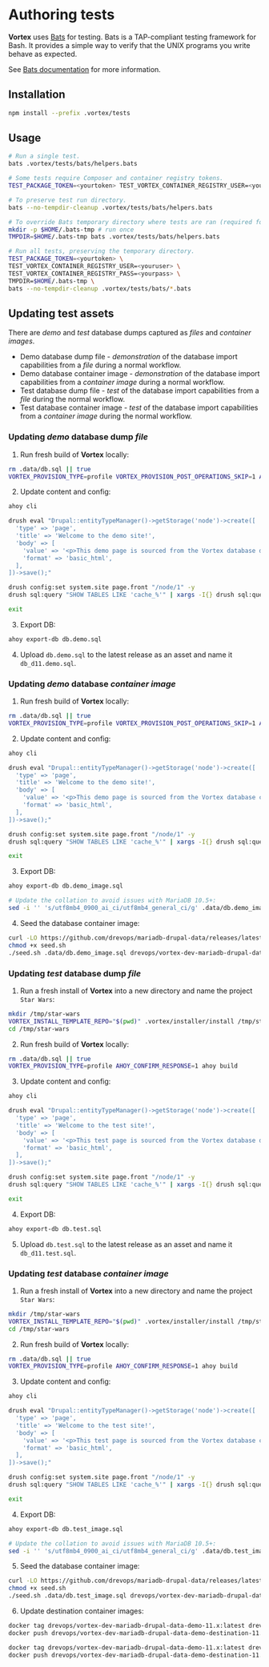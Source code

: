 # Authoring tests

**Vortex** uses [Bats](https://github.com/bats-core/bats-core) for testing.
Bats is a TAP-compliant testing framework for Bash. It provides a simple way to
verify that the UNIX programs you write behave as expected.

See [Bats documentation](https://bats-core.readthedocs.io/) for more information.

## Installation

```bash
npm install --prefix .vortex/tests
```

## Usage

```bash
# Run a single test.
bats .vortex/tests/bats/helpers.bats

# Some tests require Composer and container registry tokens.
TEST_PACKAGE_TOKEN=<yourtoken> TEST_VORTEX_CONTAINER_REGISTRY_USER=<youruser> TEST_VORTEX_CONTAINER_REGISTRY_PASS=<yourpass> bats .vortex/tests/bats/workflow.smoke.bats

# To preserve test run directory.
bats --no-tempdir-cleanup .vortex/tests/bats/helpers.bats

# To override Bats temporary directory where tests are ran (required for container tests).
mkdir -p $HOME/.bats-tmp # run once
TMPDIR=$HOME/.bats-tmp bats .vortex/tests/bats/helpers.bats

# Run all tests, preserving the temporary directory.
TEST_PACKAGE_TOKEN=<yourtoken> \
TEST_VORTEX_CONTAINER_REGISTRY_USER=<youruser> \
TEST_VORTEX_CONTAINER_REGISTRY_PASS=<yourpass> \
TMPDIR=$HOME/.bats-tmp \
bats --no-tempdir-cleanup .vortex/tests/bats/*.bats
```

## Updating test assets

There are *demo* and *test* database dumps captured as *files* and *container images*.

- Demo database dump file - *demonstration* of the database import capabilities from a *file* during a normal workflow.
- Demo database container image - *demonstration* of the database import capabilities from a *container image* during a normal workflow.
- Test database dump file - *test* of the database import capabilities from a *file* during the normal workflow.
- Test database container image - *test* of the database import capabilities from a *container image* during the normal workflow.

### Updating *demo* database dump *file*

1. Run fresh build of **Vortex** locally:
```bash
rm .data/db.sql || true
VORTEX_PROVISION_TYPE=profile VORTEX_PROVISION_POST_OPERATIONS_SKIP=1 AHOY_CONFIRM_RESPONSE=1 ahoy build
```
2. Update content and config:
```bash
ahoy cli

drush eval "Drupal::entityTypeManager()->getStorage('node')->create([
  'type' => 'page',
  'title' => 'Welcome to the demo site!',
  'body' => [
    'value' => '<p>This demo page is sourced from the Vortex database dump file to demonstrate database importing capabilities.</p>',
    'format' => 'basic_html',
  ],
])->save();"

drush config:set system.site page.front "/node/1" -y
drush sql:query "SHOW TABLES LIKE 'cache_%'" | xargs -I{} drush sql:query "TRUNCATE TABLE {}" && drush sql:query "TRUNCATE TABLE watchdog"

exit

```
3. Export DB:
```bash
ahoy export-db db.demo.sql
```
4. Upload `db.demo.sql` to the latest release as an asset and name it `db_d11.demo.sql`.

### Updating *demo* database *container image*

1. Run fresh build of **Vortex** locally:
```bash
rm .data/db.sql || true
VORTEX_PROVISION_TYPE=profile VORTEX_PROVISION_POST_OPERATIONS_SKIP=1 AHOY_CONFIRM_RESPONSE=1 ahoy build
```
2. Update content and config:
```bash
ahoy cli

drush eval "Drupal::entityTypeManager()->getStorage('node')->create([
  'type' => 'page',
  'title' => 'Welcome to the demo site!',
  'body' => [
    'value' => '<p>This demo page is sourced from the Vortex database container image to demonstrate database importing capabilities.</p>',
    'format' => 'basic_html',
  ],
])->save();"

drush config:set system.site page.front "/node/1" -y
drush sql:query "SHOW TABLES LIKE 'cache_%'" | xargs -I{} drush sql:query "TRUNCATE TABLE {}" && drush sql:query "TRUNCATE TABLE watchdog"

exit

```
3. Export DB:
```bash
ahoy export-db db.demo_image.sql

# Update the collation to avoid issues with MariaDB 10.5+:
sed -i '' 's/utf8mb4_0900_ai_ci/utf8mb4_general_ci/g' .data/db.demo_image.sq
```
4. Seed the database container image:
```bash
curl -LO https://github.com/drevops/mariadb-drupal-data/releases/latest/download/seed.sh
chmod +x seed.sh
./seed.sh .data/db.demo_image.sql drevops/vortex-dev-mariadb-drupal-data-demo-11.x:latest
```

### Updating *test* database dump *file*

1. Run a fresh install of **Vortex** into a new directory and name the project `Star Wars`:
```bash
mkdir /tmp/star-wars
VORTEX_INSTALL_TEMPLATE_REPO="$(pwd)" .vortex/installer/install /tmp/star-wars --no-interaction
cd /tmp/star-wars
```
2. Run fresh build of **Vortex** locally:
```bash
rm .data/db.sql || true
VORTEX_PROVISION_TYPE=profile AHOY_CONFIRM_RESPONSE=1 ahoy build
```
3. Update content and config:
```bash
ahoy cli

drush eval "Drupal::entityTypeManager()->getStorage('node')->create([
  'type' => 'page',
  'title' => 'Welcome to the test site!',
  'body' => [
    'value' => '<p>This test page is sourced from the Vortex database dump file to demonstrate database importing capabilities.</p>',
    'format' => 'basic_html',
  ],
])->save();"

drush config:set system.site page.front "/node/1" -y
drush sql:query "SHOW TABLES LIKE 'cache_%'" | xargs -I{} drush sql:query "TRUNCATE TABLE {}" && drush sql:query "TRUNCATE TABLE watchdog"

exit

```
4. Export DB:
```bash
ahoy export-db db.test.sql
```
5. Upload `db.test.sql` to the latest release as an asset and name it `db_d11.test.sql`.

### Updating *test* database *container image*

1. Run a fresh install of **Vortex** into a new directory and name the project `Star Wars`:
```bash
mkdir /tmp/star-wars
VORTEX_INSTALL_TEMPLATE_REPO="$(pwd)" .vortex/installer/install /tmp/star-wars --no-interaction
cd /tmp/star-wars
```
2. Run fresh build of **Vortex** locally:
```bash
rm .data/db.sql || true
VORTEX_PROVISION_TYPE=profile AHOY_CONFIRM_RESPONSE=1 ahoy build
```
3. Update content and config:
```bash
ahoy cli

drush eval "Drupal::entityTypeManager()->getStorage('node')->create([
  'type' => 'page',
  'title' => 'Welcome to the test site!',
  'body' => [
    'value' => '<p>This test page is sourced from the Vortex database container image to demonstrate database importing capabilities.</p>',
    'format' => 'basic_html',
  ],
])->save();"

drush config:set system.site page.front "/node/1" -y
drush sql:query "SHOW TABLES LIKE 'cache_%'" | xargs -I{} drush sql:query "TRUNCATE TABLE {}" && drush sql:query "TRUNCATE TABLE watchdog"

exit

```
4. Export DB:
```bash
ahoy export-db db.test_image.sql

# Update the collation to avoid issues with MariaDB 10.5+:
sed -i '' 's/utf8mb4_0900_ai_ci/utf8mb4_general_ci/g' .data/db.test_image.sql
```
5. Seed the database container image:
```bash
curl -LO https://github.com/drevops/mariadb-drupal-data/releases/latest/download/seed.sh
chmod +x seed.sh
./seed.sh .data/db.test_image.sql drevops/vortex-dev-mariadb-drupal-data-test-11.x:latest
```
6. Update destination container images:
```bash
docker tag drevops/vortex-dev-mariadb-drupal-data-demo-11.x:latest drevops/vortex-dev-mariadb-drupal-data-demo-destination-11.x:vortex-dev-database-ii
docker push drevops/vortex-dev-mariadb-drupal-data-demo-destination-11.x:vortex-dev-database-ii

docker tag drevops/vortex-dev-mariadb-drupal-data-demo-11.x:latest drevops/vortex-dev-mariadb-drupal-data-demo-destination-11.x:vortex-dev-didi-database-fi
docker push drevops/vortex-dev-mariadb-drupal-data-demo-destination-11.x:vortex-dev-didi-database-fi
```
